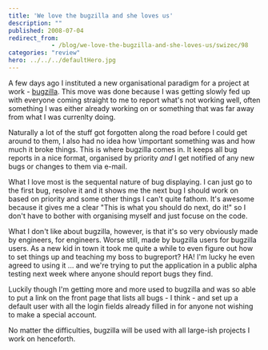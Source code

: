```yaml
---
title: 'We love the bugzilla and she loves us'
description: ""
published: 2008-07-04
redirect_from: 
            - /blog/we-love-the-bugzilla-and-she-loves-us/swizec/98
categories: "review"
hero: ../../../defaultHero.jpg
---
```

A few days ago I instituted a new organisational paradigm for a project at work - [bugzilla](http://bugzilla.org). This move was done because I was getting slowly fed up with everyone coming straight to me to report what&#x27;s not working well, often something I was either already working on or something that was far away from what I was currenlty doing.

Naturally a lot of the stuff got forgotten along the road before I could get around to them, I also had no idea how \\important something was and how much it broke things. This is where bugzilla comes in. It keeps all bug reports in a nice format, organised by priority _and_ I get notified of any new bugs or changes to them via e-mail.

What I love most is the sequental nature of bug displaying. I can just go to the first bug, resolve it and it shows me the next bug I should work on based on priority and some other things I can&#x27;t quite fathom. It&#x27;s awesome because it gives me a clear &quot;This is what you should do next, do it!&quot; so I don&#x27;t have to bother with organising myself and just focuse on the code.

What I don&#x27;t like about bugzilla, however, is that it&#x27;s so very obviously made by engineers, for engineers. Worse still, made by bugzilla users for bugzilla users. As a new kid in town it took me quite a while to even figure out how to set things up and teaching my boss to bugreport? HA! I&#x27;m lucky he even agreed to using it ... and we&#x27;re trying to put the application in a public alpha testing next week where anyone should report bugs they find.

Luckily though I&#x27;m getting more and more used to bugzilla and was so able to put a link on the front page that lists all bugs - I think - and set up a default user with all the login fields already filled in for anyone not wishing to make a special account.

No matter the difficulties, bugzilla will be used with all large-ish projects I work on henceforth.